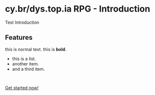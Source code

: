 # cy.br/dys.top.ia RPG - Introduction

Test Introduction

## Features
this is normal text. this is **bold**.

- this is a list.
- another item.
- and a third item.

<br />

[Get started now!](/getting-started)
